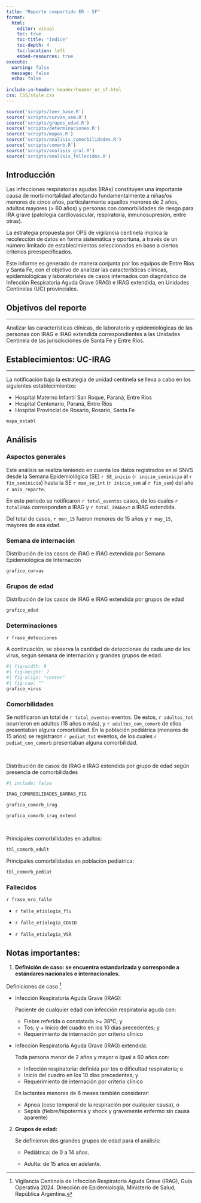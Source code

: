 ```yaml
---
title: "Reporte compartido ER - SF"
format: 
  html:
    editor: visual
    toc: true
    toc-title: "Índice"
    toc-depth: 4
    toc-location: left
    embed-resources: true
execute: 
  warning: false
  message: false
  echo: false
  
include-in-header: header/header_er_sf.html
css: CSS/style.css  
---
```


```r
source('scripts/leer_base.R')
source('scripts/curvas_sem.R')
source('scripts/grupos_edad.R')
source('scripts/determinaciones.R')
source('scripts/mapas.R')
source('scripts/analisis_comorbilidades.R')
source('scripts/comorb.R')
source('scripts/analisis_gral.R')
source('scripts/analisis_fallecidos.R')

```

## Introducción

Las infecciones respiratorias agudas (IRAs) constituyen una importante causa de morbimortalidad afectando fundamentalmente a niñas/os menores de cinco años, particularmente aquellos menores de 2 años, adultos mayores (\> 60 años) y personas con comorbilidades de riesgo para IRA grave (patología cardiovascular, respiratoria, inmunosupresión, entre otras).

La estrategia propuesta por OPS de vigilancia centinela implica la recolección de datos en forma sistemática y oportuna, a través de un número limitado de establecimientos seleccionados en base a ciertos criterios preespecificados.

Este informe es generado de manera conjunta por los equipos de Entre Rios y Santa Fe, con el objetivo de analizar las características clínicas, epidemiológicas y laboratoriales de casos internados con diagnóstico de Infección Respiratoria Aguda Grave (IRAG) e IRAG extendida, en Unidades Centinelas (UC) provinciales.

## Objetivos del reporte

------------------------------------------------------------------------

Analizar las características clínicas, de laboratorio y epidemiológicas de las personas con IRAG e IRAG extendida correspondientes a las Unidades Centinela de las jurisdicciones de Santa Fe y Entre Ríos.

## Establecimientos: UC-IRAG

------------------------------------------------------------------------

La notificación bajo la estrategia de unidad centinela se lleva a cabo en los siguientes establecimientos:

-   Hospital Materno Infantil San Roque, Paraná, Entre Ríos
-   Hospital Centenario, Paraná, Entre Ríos
-   Hospital Provincial de Rosario, Rosario, Santa Fe

```r

mapa_establ

```

## Análisis

### Aspectos generales

Este análisis se realiza teniendo en cuenta los datos registrados en el SNVS desde la Semana Epidemiológica (SE) `r SE_inicio` (`r inicio_seminicio` al `r fin_seminicio`) hasta la SE `r max_se_int` (`r inicio_sem` al `r fin_sem`) del año `r anio_reporte`.

En este período se notificaron `r total_eventos` casos, de los cuales `r totalIRAG` corresponden a IRAG y `r total_IRAGext` a IRAG extendida.

Del total de casos, `r men_15` fueron menores de 15 años y `r may_15`, mayores de esa edad.

### Semana de internación

Distribución de los casos de IRAG e IRAG extendida por Semana Epidemiológica de Internación

```r

grafico_curvas

```

### Grupos de edad

Distribución de los casos de IRAG e IRAG extendida por grupos de edad

```r

grafico_edad

```

### Determinaciones

`r frase_detecciones`

A continuación, se observa la cantidad de detecciones de cada uno de los virus, según semana de internación y grandes grupos de edad.

```r
#| fig-width: 8
#| fig-height: 7
#| fig-align: "center"
#| fig-cap: ""
grafico_virus

```

### Comorbilidades

Se notificaron un total de `r total_eventos` eventos. De estos, `r adultos_tot` ocurrieron en adultos (15 años o más), y `r adultos_con_comorb` de ellos presentaban alguna comorbilidad. En la población pediátrica (menores de 15 años) se registraron `r pediat_tot` eventos, de los cuales `r pediat_con_comorb` presentaban alguna comorbilidad.

<br>

Distribución de casos de IRAG e IRAG extendida por grupo de edad según presencia de comorbilidades

```r
#| include: false

IRAG_COMORBILIDADES_BARRAS_FIG

```

```r
grafica_comorb_irag
```

```r
grafica_comorb_irag_extend

```

<br>

Principales comorbilidades en adultos:

```r

tbl_comorb_adult

```

Principales comorbilidades en población pediatrica:

```r

tbl_comorb_pediat

```

### Fallecidos

`r frase_nro_falle`

-   `r falle_etiología_flu`

-   `r falle_etiología_COVID`

-   `r falle_etiología_VSR`

## Notas importantes:

1.  **Definición de caso: se encuentra estandarizada y corresponde a estándares nacionales e internacionales.**

Definiciones de caso [^1]

[^1]: Vigilancia Centinela de Infeccion Respiratoria Aguda Grave (IRAG), Guia Operativa 2024. Dirección de Epidemiología, Ministerio de Salud, República Argentina.

-   Infección Respiratoria Aguda Grave (IRAG):

    Paciente de cualquier edad con infección respiratoria aguda con:

    -   Fiebre referida o constatada \>= 38°C; y
    -   Tos; y + Inicio del cuadro en los 10 días precedentes; y
    -   Requerimiento de internación por criterio clínico

-   Infección Respiratoria Aguda Grave (IRAG) extendida:

    Toda persona menor de 2 años y mayor o igual a 60 años con:

    -   Infección respiratoria: definida por tos o dificultad respiratoria; e
    -   Inicio del cuadro en los 10 días precedentes; y
    -   Requerimiento de internación por criterio clínico

    En lactantes menores de 6 meses también considerar:

    -   Apnea (cese temporal de la respiración por cualquier causa), o
    -   Sepsis (fiebre/hipotermia y shock y gravemente enfermo sin causa aparente)

2.  **Grupos de edad:**

    Se definieron dos grandes grupos de edad para el análisis:

    -   Pediátrica: de 0 a 14 años.

    -   Adulta: de 15 años en adelante.
